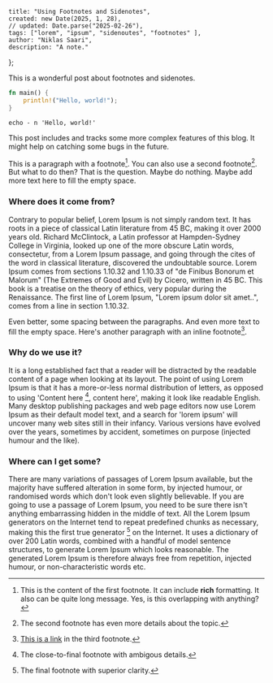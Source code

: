     title: "Using Footnotes and Sidenotes",
    created: new Date(2025, 1, 28),
    // updated: Date.parse("2025-02-26"),
    tags: ["lorem", "ipsum", "sidenoutes", "footnotes" ],
    author: "Niklas Saari",
    description: "A note."
};

This is a wonderful post about footnotes and sidenotes.



```rust
fn main() {
    println!("Hello, world!");
}
```

`echo - n 'Hello, world!'`



This post includes and tracks some more complex features of this blog.
It might help on catching some bugs in the future.

This is a paragraph with a footnote[^1]. 
You can also use a second footnote[^2].
But what to do then? That is the question. Maybe do nothing.
Maybe add more text here to fill the empty space.

### Where does it come from?

Contrary to popular belief, Lorem Ipsum is not simply random text. It has roots in a piece of classical Latin literature from 45 BC, making it over 2000 years old. Richard McClintock, a Latin professor at Hampden-Sydney College in Virginia, looked up one of the more obscure Latin words, consectetur, from a Lorem Ipsum passage, and going through the cites of the word in classical literature, discovered the undoubtable source. Lorem Ipsum comes from sections 1.10.32 and 1.10.33 of "de Finibus Bonorum et Malorum" (The Extremes of Good and Evil) by Cicero, written in 45 BC. This book is a treatise on the theory of ethics, very popular during the Renaissance. The first line of Lorem Ipsum, "Lorem ipsum dolor sit amet..", comes from a line in section 1.10.32.

Even better, some spacing between the paragraphs.
And even more text to fill the empty space.
Here's another paragraph with an inline footnote[^3].


### Why do we use it?

It is a long established fact that a reader will be distracted by the readable content of a page when looking at its layout. The point of using Lorem Ipsum is that it has a more-or-less normal distribution of letters, as opposed to using 'Content here [^4], content here', making it look like readable English. Many desktop publishing packages and web page editors now use Lorem Ipsum as their default model text, and a search for 'lorem ipsum' will uncover many web sites still in their infancy. Various versions have evolved over the years, sometimes by accident, sometimes on purpose (injected humour and the like).

### Where can I get some?

There are many variations of passages of Lorem Ipsum available, but the majority have suffered alteration in some form, by injected humour, or randomised words which don't look even slightly believable. If you are going to use a passage of Lorem Ipsum, you need to be sure there isn't anything embarrassing hidden in the middle of text. All the Lorem Ipsum generators on the Internet tend to repeat predefined chunks as necessary, making this the first true generator [^5] on the Internet. It uses a dictionary of over 200 Latin words, combined with a handful of model sentence structures, to generate Lorem Ipsum which looks reasonable. The generated Lorem Ipsum is therefore always free from repetition, injected humour, or non-characteristic words etc.


[^1]: This is the content of the first footnote. It can include **rich** formatting. It also can be quite long message. Yes, is this overlapping with anything?
[^2]: The second footnote has even more details about the topic.
[^3]: [This is a link](https://example.com) in the third footnote.
[^4]: The close-to-final footnote with ambigous details.
[^5]: The final footnote with superior clarity.
